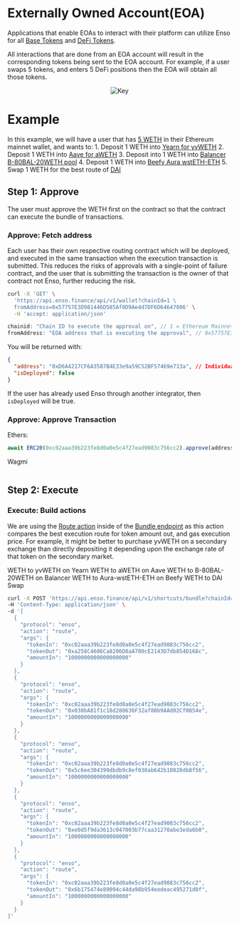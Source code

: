 
# Externally Owned Account(EOA)

Applications that enable EOAs to interact with their platform can utilize Enso for all [Base Tokens](../tokens/baseTokens) and [DeFi Tokens](../tokens/defiTokens).

All interactions that are done from an EOA account will result in the corresponding tokens being sent to the EOA account. For example, if a user swaps 5 tokens, and enters 5 DeFi positions then the EOA will obtain all those tokens.

<center><Image src={eoa_img} alt="Key" width={500} height={500} /></center>


# Example

In this example, we will have a user that has [5 WETH](https://etherscan.io/token/0xc02aaa39b223fe8d0a0e5c4f27ead9083c756cc2) in their Ethereum mainnet wallet, and wants to:
    1. Deposit 1 WETH into [Yearn for yvWETH](https://etherscan.io/token/0xa258C4606Ca8206D8aA700cE2143D7db854D168c)
    2. Deposit 1 WETH into [Aave for aWETH](https://etherscan.io/token/0x030bA81f1c18d280636F32af80b9AAd02Cf0854e)
    3. Deposit into 1 WETH into [Balancer B-80BAL-20WETH pool](https://etherscan.io/token/0x5c6ee304399dbdb9c8ef030ab642b10820db8f56)
    4. Deposit 1 WETH into [Beefy Aura wstETH-ETH](https://etherscan.io/address/0xe0d5f9da3613c047003b77caa31270abe3eda6b0)
    5. Swap 1 WETH for the best route of [DAI](https://etherscan.io/token/0x6b175474e89094c44da98b954eedeac495271d0f)


## Step 1: Approve
The user must approve the WETH first on the contract so that the contract can execute the bundle of transactions.

### Approve: Fetch address
Each user has their own respective routing contract which will be deployed, and executed in the same transaction when the execution transaction is submitted.  This reduces the risks of approvals with a single-point of failure contract, and the user that is submitting the transaction is the owner of that contract not Enso, further reducing the risk.

```bash copy
curl -X 'GET' \
  'https://api.enso.finance/api/v1/wallet?chainId=1 \
  fromAddress=0x57757E3D981446D585Af0D9Ae4d7DF6D64647806' \
  -H 'accept: application/json'
```

```javascript
chainid: "Chain ID to execute the approval on", // 1 = Ethereum Mainnet, [full networks](../networks)
fromAddress: "EOA address that is executing the approval", // 0x57757E3D981446D585Af0D9Ae4d7DF6D64647806
```

You will be returned with:

```json
{
  "address": "0xD6A4217CF6A3587B4E33e9a59C52BF57469e713a", // Individual contract owned by the EOA
  "isDeployed": false
}
```

If the user has already used Enso through another integrator, then `isDeployed` will be true.  


### Approve: Approve Transaction

Ethers:
```javascript
await ERC20(0xc02aaa39b223fe8d0a0e5c4f27ead9083c756cc2).approve(address, 5 Ether) // take decimals of the token you're approving into account
```

Wagmi
```javascript

```

## Step 2: Execute

### Execute: Build actions

We are using the [Route action](../../bundler-api/actions/route) inside of the [Bundle endpoint](../../bundler-api/api-reference/overview) as this action compares the best execution route for token amount out, and gas execution price.  For example, it might be better to purchase yvWETH on a secondary exchange than directly depositing it depending upon the exchange rate of that token on the secondary market.

 WETH to yvWETH on Yearn
 WETH to aWETH on Aave
 WETH to B-80BAL-20WETH on Balancer
 WETH to Aura-wstETH-ETH on Beefy
 WETH to DAI Swap



```bash copy
curl -X POST 'https://api.enso.finance/api/v1/shortcuts/bundle?chainId=1&fromAddress=0x57757E3D981446D585Af0D9Ae4d7DF6D64647806' \
-H 'Content-Type: application/json' \
-d '[
  {
    "protocol": "enso",
    "action": "route",
    "args": {
      "tokenIn": "0xc02aaa39b223fe8d0a0e5c4f27ead9083c756cc2",
      "tokenOut": "0xa258C4606Ca8206D8aA700cE2143D7db854D168c",
      "amountIn": "1000000000000000000"
    }
  },
  {
    "protocol": "enso",
    "action": "route",
    "args": {
      "tokenIn": "0xc02aaa39b223fe8d0a0e5c4f27ead9083c756cc2",
      "tokenOut": "0x030bA81f1c18d280636F32af80b9AAd02Cf0854e",
      "amountIn": "1000000000000000000"
    }
  },
  {
    "protocol": "enso",
    "action": "route",
    "args": {
      "tokenIn": "0xc02aaa39b223fe8d0a0e5c4f27ead9083c756cc2",
      "tokenOut": "0x5c6ee304399dbdb9c8ef030ab642b10820db8f56",
      "amountIn": "1000000000000000000"
    }
  },
  {
    "protocol": "enso",
    "action": "route",
    "args": {
      "tokenIn": "0xc02aaa39b223fe8d0a0e5c4f27ead9083c756cc2",
      "tokenOut": "0xe0d5f9da3613c047003b77caa31270abe3eda6b0",
      "amountIn": "1000000000000000000"
    }
  },
  {
    "protocol": "enso",
    "action": "route",
    "args": {
      "tokenIn": "0xc02aaa39b223fe8d0a0e5c4f27ead9083c756cc2",
      "tokenOut": "0x6b175474e89094c44da98b954eedeac495271d0f",
      "amountIn": "1000000000000000000"
    }
  }
]'
```


### 